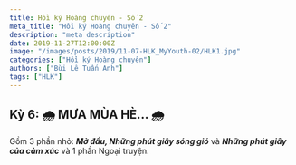 ```yaml
---
title: Hồi ký Hoàng chuyên - Số 2
meta_title: "Hồi ký Hoàng chuyên - Số 2"
description: "meta description"
date: 2019-11-27T12:00:00Z
image: "/images/posts/2019/11-07-HLK_MyYouth-02/HLK1.jpg"
categories: ["Hồi ký Hoàng chuyên"]
authors: ["Bùi Lê Tuấn Anh"]
tags: ["HLK"]
---
```



## Kỳ 6: 🌧 MƯA MÙA HÈ... 🌧

Gồm 3 phần nhỏ: **_Mở đầu, Những phút giây sóng gió_** và **_Những phút giây của cảm xúc_** và 1 phần Ngoại truyện.

<NewTabs client:load>
<NewTab name="P1">
<FirstPost />
</NewTab>
<NewTab name="P2">
<SecondPost />
</NewTab>
<NewTab name="P3">
<ThirdPost />
</NewTab>
<NewTab name="Ngoại truyện">
<FourthPost />
</NewTab>
</NewTabs>

